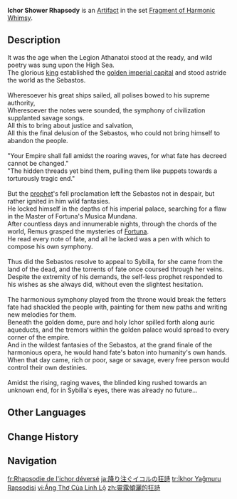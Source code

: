 {{Artifact Infobox
|image = Item Ichor Shower Rhapsody.png
|set   = Fragment of Harmonic Whimsy
|piece = Goblet of Eonothem
}}
{{Description|A rhyton fired with copper as the base, that was once filled with fine wine from paradise.}}
'''Ichor Shower Rhapsody''' is an [[Artifact]] in the set [[Fragment of Harmonic Whimsy]].

==Description==
It was the age when the Legion Athanatoi stood at the ready, and wild poetry was sung upon the High Sea.<br><!--
-->The glorious [[Remus|king]] established the [[Remuria|golden imperial capital]] and stood astride the world as the Sebastos.<br><br><!--
-->Wheresoever his great ships sailed, all polises bowed to his supreme authority,<br><!--
-->Wheresoever the notes were sounded, the symphony of civilization supplanted savage songs.<br><!--
-->All this to bring about justice and salvation,<br><!--
-->All this the final delusion of the Sebastos, who could not bring himself to abandon the people.<br><br><!--
-->"Your Empire shall fall amidst the roaring waves, for what fate has decreed cannot be changed."<br><!--
-->"The hidden threads yet bind them, pulling them like puppets towards a torturously tragic end."<br><br><!--
-->But the [[Sybilla|prophet]]'s fell proclamation left the Sebastos not in despair, but rather ignited in him wild fantasies.<br><!--
-->He locked himself in the depths of his imperial palace, searching for a flaw in the Master of Fortuna's Musica Mundana.<br><!--
-->After countless days and innumerable nights, through the chords of the world, Remus grasped the mysteries of [[Fortuna]].<br><!--
-->He read every note of fate, and all he lacked was a pen with which to compose his own symphony.<br><br><!--
-->Thus did the Sebastos resolve to appeal to Sybilla, for she came from the land of the dead, and the torrents of fate once coursed through her veins.<br><!--
-->Despite the extremity of his demands, the self-less prophet responded to his wishes as she always did, without even the slightest hesitation.<br><br><!--
-->The harmonious symphony played from the throne would break the fetters fate had shackled the people with, painting for them new paths and writing new melodies for them.<br><!--
-->Beneath the golden dome, pure and holy Ichor spilled forth along auric aqueducts, and the tremors within the golden palace would spread to every corner of the empire.<br><!--
-->And in the wildest fantasies of the Sebastos, at the grand finale of the harmonious opera, he would hand fate's baton into humanity's own hands.<br><!--
-->When that day came, rich or poor, sage or savage, every free person would control their own destinies.<br><br><!--
-->Amidst the rising, raging waves, the blinded king rushed towards an unknown end, for in Sybilla's eyes, there was already no future...

==Other Languages==
{{Other Languages
|en       = Ichor Shower Rhapsody
|zhs      = 灵露倾洒的狂诗
|zhs_rm   = 
|zht      = 靈露傾灑的狂詩
|zht_rm   = 
|zh_tl    = 
|ja       = 降り注ぐイコルの狂詩
|ja_rm    = Furisosogu Ikoru no Kyoushi
|ja_tl    = Poem of Downpouring Ichor
|ko       = 영혼 이슬의 광시곡
|ko_rm    = 
|ko_tl    = 
|es       = Rapsodia del Icor Derramado
|es_tl    = Rhapsody of Spilled Ichor
|fr       = Rhapsodie de l'ichor déversé
|fr_tl    = Rhapsody of Spilled Ichor
|ru       = Неистовая рапсодия ихора
|ru_tl    = Furious Rhapsody of Ichor
|th       = Ichor Shower Rhapsody
|vi       = Áng Thơ Của Linh Lộ
|vi_tl    = 
|de       = Rhapsodie des sprudelnden Ichors
|de_tl    = Gushing Ichor's Rhapsody
|id       = Ichor Shower Rhapsody
|pt       = Rapsódia da Chuva de Icor
|pt_tl    = 
|tr       = İkhor Yağmuru Rapsodisi
|tr_tl    = 
|it       = Rapsodia di pioggia dell'Icore
|it_tl    = Ichor Rain Rhapsody
}}

==Change History==
{{Change History|4.6}}

==Navigation==
{{Artifact Set Navbox|Fragment of Harmonic Whimsy}}

[[fr:Rhapsodie de l'ichor déversé]]
[[ja:降り注ぐイコルの狂詩]]
[[tr:İkhor Yağmuru Rapsodisi]]
[[vi:Áng Thơ Của Linh Lộ]]
[[zh:靈露傾灑的狂詩]]